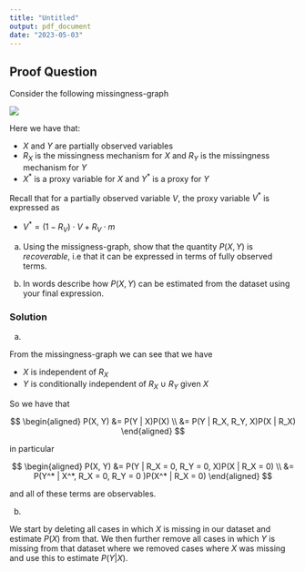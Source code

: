 ```yaml
---
title: "Untitled"
output: pdf_document
date: "2023-05-03"
---
```


## Proof Question

Consider the following missingness-graph

![](/Users/joshuayamamoto/Downloads/m_graph.png)

Here we have that:

-   $X$ and $Y$ are partially observed variables
-   $R_X$ is the missingness mechanism for $X$ and $R_Y$ is the missingness mechanism for $Y$
-   $X^*$ is a proxy variable for $X$ and $Y^*$ is a proxy for $Y$

Recall that for a partially observed variable $V$, the proxy variable $V^*$ is expressed as

- $V^* = (1- R_V)\cdot V + R_V\cdot m$


(a) Using the missigness-graph, show that the quantity $P(X,Y)$ is *recoverable*, i.e that it can be expressed in terms of fully observed terms.

(b) In words describe how $P(X, Y)$ can be estimated from the dataset using your final expression.




### Solution 

(a)

From the missingness-graph we can see that we have

- $X$ is independent of $R_X$ 
- $Y$ is conditionally independent of $R_X \ \cup \ R_Y$ given $X$

So we have that

$$
\begin{aligned}
P(X, Y) &= P(Y | X)P(X) \\
        &= P(Y | R_X, R_Y, X)P(X | R_X) 
\end{aligned}
$$

in particular

$$
\begin{aligned}
P(X, Y) &= P(Y | R_X = 0, R_Y = 0, X)P(X | R_X = 0)  \\
&= P(Y^* | X^*, R_X = 0, R_Y = 0 )P(X^* | R_X = 0)
\end{aligned}
$$

and all of these terms are observables.


(b)

We start by deleting all cases in which $X$ is missing in our dataset and estimate $P(X)$ from that. We then further remove all cases in which $Y$ is missing from that dataset where we removed cases where $X$ was missing and use this to estimate $P(Y | X)$.

